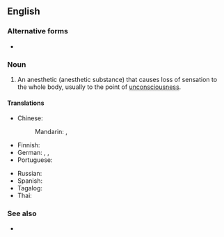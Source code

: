 ==English==

===Alternative forms===
* {{l|en|general anaesthetic}}

===Noun===
{{wikipedia}}
{{en-noun|~}}

# {{lb|en|medicine}} An anesthetic (anesthetic substance) that causes loss of sensation to the whole body, usually to the point of [[unconsciousness]].

====Translations====
{{trans-top|substance}}
* Chinese:
*: Mandarin: {{t+|cmn|全身麻醉|tr=quánshēn mázuì}}, {{t+|cmn|全麻|tr=quánmá}}
* Finnish: {{t|fi|yleispuudutusaine}}
* German: {{t+|de|Narkosemittel|n}}, {{t+|de|Narkotikum|n}} {{qualifier|technical}}, {{t|de|Allgemeinanästhetikum|n}} {{qualifier|technical}}
* Portuguese: {{t-needed|pt}}
{{trans-mid}}
* Russian: {{t-needed|ru}}
* Spanish: {{t|es|anestésico general|m}}
* Tagalog: {{t|tl|pangimay}}
* Thai: {{t|th|ยาสลบ}}
{{trans-bottom}}

===See also===
* {{l|en|local anesthetic}}